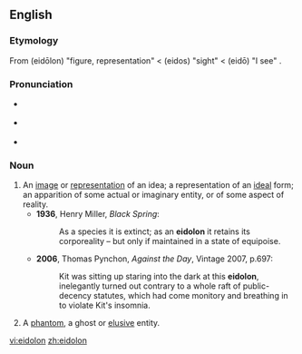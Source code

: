 {{was wotd|2007|February|22}}
==English==

===Etymology===
From {{AGr.}} '''{{polytonic|[[εἴδωλον]]}}''' (eidōlon) "figure, representation" < '''{{polytonic|[[εἶδος]]}}''' (eidos) "sight" < '''{{polytonic|[[εἴδω]]}}''' (eidō) "I see" .

===Pronunciation===
*{{italbrac|[[RP]]}} {{IPA|/aɪ'dəʊlən/}}
*{{italbrac|US}} {{IPA|/aɪ'doʊlɑn/}}
*{{audio|en-us-eidolon.ogg|Audio (US)}}

===Noun===
{{en-noun}}

# An [[image]] or [[representation]] of an idea; a representation of an [[ideal]] form; an apparition of some actual or imaginary entity, or of some aspect of reality.
#*'''1936''', Henry Miller, ''Black Spring'':
#*:As a species it is extinct; as an '''eidolon''' it retains its corporeality – but only if maintained in a state of equipoise.
#*'''2006''', Thomas Pynchon, ''Against the Day'', Vintage 2007, p.697:
#*:Kit was sitting up staring into the dark at this '''eidolon''', inelegantly turned out contrary to a whole raft of public-decency statutes, which had come monitory and breathing in to violate Kit's insomnia.
#A [[phantom]], a ghost or [[elusive]] entity.

[[vi:eidolon]]
[[zh:eidolon]]